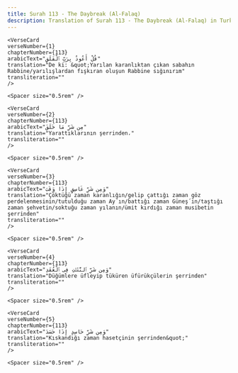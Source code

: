 ```yaml
---
title: Surah 113 - The Daybreak (Al-Falaq)  
description: Translation of Surah 113 - The Daybreak (Al-Falaq) in Turkish
---
```







    <VerseCard 
    verseNumber={1}
    chapterNumber={113}
    arabicText="قُلْ أَعُوذُ بِرَبِّ ٱلْفَلَقِ"
    translation="De ki: &quot;Yarılan karanlıktan çıkan sabahın Rabbine/yarılışlardan fışkıran oluşun Rabbine sığınırım"
    transliteration=""
    />

    <Spacer size="0.5rem" />
                
    <VerseCard 
    verseNumber={2}
    chapterNumber={113}
    arabicText="مِن شَرِّ مَا خَلَقَ"
    translation="Yarattıklarının şerrinden،"
    transliteration=""
    />

    <Spacer size="0.5rem" />
                
    <VerseCard 
    verseNumber={3}
    chapterNumber={113}
    arabicText="وَمِن شَرِّ غَاسِقٍ إِذَا وَقَبَ"
    translation="Çöktüğü zaman karanlığın/gelip çattığı zaman göz perdelenmesinin/tutulduğu zaman Ay´ın/battığı zaman Güneş´in/taştığı zaman şehvetin/soktuğu zaman yılanın/ümit kırdığı zaman musibetin şerrinden"
    transliteration=""
    />

    <Spacer size="0.5rem" />
                
    <VerseCard 
    verseNumber={4}
    chapterNumber={113}
    arabicText="وَمِن شَرِّ ٱلنَّفَّٰثَٰتِ فِى ٱلْعُقَدِ"
    translation="Düğümlere üfleyip tüküren üfürükçülerin şerrinden"
    transliteration=""
    />

    <Spacer size="0.5rem" />
                
    <VerseCard 
    verseNumber={5}
    chapterNumber={113}
    arabicText="وَمِن شَرِّ حَاسِدٍ إِذَا حَسَدَ"
    translation="Kıskandığı zaman hasetçinin şerrinden&quot;"
    transliteration=""
    />

    <Spacer size="0.5rem" />
                